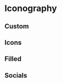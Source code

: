 

<Meta title="Icons" />

# Iconography

## Custom

<IconGallery>
  <IconItem name="Google">
    <Icons.GoogleIcon />
  </IconItem>
  <IconItem name="Loading">
    <Icons.LoadingIcon />
  </IconItem>
</IconGallery>

## Icons

<IconGallery>
  <IconItem name="Mail">
    <Icons.IconMail />
  </IconItem>
  <IconItem name="Bolt">
    <Icons.IconBolt />
  </IconItem>
  <IconItem name="Trash">
    <Icons.IconTrash />
  </IconItem>
  <IconItem name="CurrencyDollar">
    <Icons.IconCurrencyDollar />
  </IconItem>
  <IconItem name="Download">
    <Icons.IconDownload />
  </IconItem>
  <IconItem name="IconBook">
    <Icons.IconBook />
  </IconItem>
  <IconItem name="Rocket">
    <Icons.IconRocket />
  </IconItem>
  <IconItem name="MapPin">
    <Icons.IconMapPin />
  </IconItem>
  <IconItem name="Phone">
    <Icons.IconPhone />
  </IconItem>
</IconGallery>

## Filled

<IconGallery>
  <IconItem name="BadgeFilled">
    <Icons.IconBadgeFilled />
  </IconItem>
</IconGallery>

## Socials

<IconGallery>
  <IconItem name="BrandGoogle">
    <Icons.IconBrandGoogle />
  </IconItem>
  <IconItem name="BrandNpm">
    <Icons.IconBrandNpm />
  </IconItem>
  <IconItem name="BrandGithub">
    <Icons.IconBrandGithub />
  </IconItem>
  <IconItem name="BrandTwitter">
    <Icons.IconBrandTwitter />
  </IconItem>
  <IconItem name="BrandLinkedin">
    <Icons.IconBrandLinkedin />
  </IconItem>
</IconGallery>
